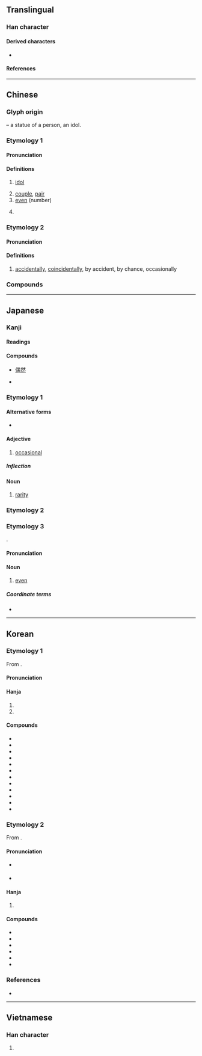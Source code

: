 {{also|耦}}
{{character info}}

==Translingual==

===Han character===
{{Han char|rn=9|rad=人|as=09|sn=11|four=26227|canj=OWLB|ids=⿰亻禺}}

====Derived characters====
* {{l|mul|[[𠽀]], [[𢠉]], [[𣼱]], [[𦸲]], [[𢠙]]}}

====References====
{{Han ref|kx=0112.010|dkj=00899|dj=0238.090|hdz=10190.030|uh=5076}}

----

==Chinese==
{{zh-forms|alt=禺, 耦}}

===Glyph origin===
{{Han etym}}
{{Han compound|人|alt1=亻|t1=person|禺|ls=psc|c1=s|c2=p}} – a statue of a person, an idol.

===Etymology 1===

====Pronunciation====
{{zh-pron
|m=ǒu
|m-s=ngou3
|ma=
|c=ngau5
|h=pfs=ngiéu
|md=ngēu
|mn=qz,jj:gió/tw,xm,zz:ngó͘
|mn-t=ngou2
|w=3ngeu
|mc=1
|oc=y,1
|cat=n,a
}}

====Definitions====
{{zh-hanzi}}

# [[idol]]
#: {{zh-x|偶像|idol}}
#: {{zh-x|穿 @8{bā} 號 球衣 的 那 個 運動員 是 我 的 偶像！|The athlete wearing no. 8 is my idol!}}
# [[couple]], [[pair]]
# [[even]] (number)
#: {{zh-x|偶數|even number}}
# {{lb|zh|slang|cute-sounding}} {{zh-alt-form|我|[[I]]}}

===Etymology 2===

====Pronunciation====
{{zh-pron
|m=ǒu
|ma=
|c=ngau5
|mc=2
|oc=n,2
|cat=adv
}}

====Definitions====
{{zh-hanzi}}

# [[accidentally]], [[coincidentally]], by accident, by chance, occasionally
#: {{zh-x|偶爾|occasionally}}
#: {{zh-x|偶然|occasionally, accidentally}}

===Compounds===
{{zh-der|偶然論|喪偶|佳偶天成|偶影|匹偶|偶數|偶成|偶得|偶人|偶爾|偶感|偶然性|偶語|偶而|偶蹄目|偶合|偶作|偶句對|偶視|怨偶|仇偶|分隸偶存|不偶|偶拾|土偶桃梗|奇偶|力偶|布偶|偶鰭|偶戲人|偶像|對偶|不偶世|偶一為之|土木偶人|大玩偶|偶書|土偶|偶族|嘉偶天成|偶戲|偶方|偶發|佳偶|偶然|偶函數|偶或|偶性|未偶|杖頭木偶|百年佳偶|木偶影片|無獨有偶|玩偶|木偶|提偶|排偶|擇偶|相人偶|熱電偶|木偶人|求偶|流落不偶|木偶戲|提線木偶|齊大非偶|鬱堙不偶|陶偶|鐵線木偶|配偶家族|配偶|奇偶性}}

----

==Japanese==

===Kanji===
{{ja-kanji|grade=c|rs=人09}}

====Readings====
{{ja-readings
|goon=ぐ
|kanon=ごう
|kanyoon=ぐう
|kun=たぐい-, たまたま-
}}

====Compounds====
{{top3}}
* [[偶然]]
{{mid3}}
* {{ja-r|配偶者|gloss=[[spouse]]|はいぐうしゃ}}
{{mid3}}
{{bottom}}

===Etymology 1===
{{ja-kanjitab|たま|yomi=k}}

====Alternative forms====
* {{l|ja|適}}

====Adjective====
{{ja-adj|infl=な|たま}}

# [[occasional]]

=====Inflection=====
{{ja-na|たま}}

====Noun====
{{ja-noun|たま}}

# [[rarity]]

===Etymology 2===
{{ja-kanjitab|たまたま|yomi=k}}
{{ja-see|たまたま}}

===Etymology 3===
{{etymid|ja|ぐう}}
{{ja-kanjitab|ぐう|yomi=o}}
{{der+|ja|ltc|-}} {{ltc-l|偶}}.

====Pronunciation====
{{ja-pron|ぐう}}

====Noun====
{{ja-noun|ぐう}}

# {{lb|ja|mathematics}} [[even]]
#: {{rfex|ja}}

=====Coordinate terms=====
* {{ja-r|奇|き}}

----

==Korean==

===Etymology 1===
From {{der|ko|ltc|-}} {{ltc-l|偶|id=1|idol; pair}}. 

{{collapse|
* {{hanja-dongguk|ᅌᅮᇢ〯|ngwǔw}}
* {{hanja-sinjeung|우|wu|hun=ᄧᅡᆨ 우}}
|Historical readings
|bg=#FFFFFF}}

====Pronunciation====
{{ko-hanja-pron|우|l=y}}

====Hanja====
{{ko-hanja-search}}
{{ko-hanja|짝|우}}

# {{hanja form of|우|[[idol]]; [[pair]]}}
# {{hanja form of|우|[[even]] {{gl|number}}}}

====Compounds====
{{der-top3|Compounds}}
* {{ko-l|우상|偶像}}
* {{ko-l|대우|對偶}}
* {{ko-l|우수|偶數}}
* {{ko-l|우대|偶對}}
* {{ko-l|토우|土偶}}
* {{ko-l|택우|擇偶}}
* {{ko-l|목우|木偶}}
* {{ko-l|양우|良偶}}
* {{ko-l|우인|偶人}}
* {{ko-l|우열|偶列}}
* {{ko-l|우일|偶日}}
* {{ko-l|배우자|配偶者}}
{{der-bottom}}

===Etymology 2===
From {{der|ko|ltc|-}} {{ltc-l|偶|id=2|by chance}}.

{{collapse|
* {{hanja-dongguk|ᅌᅮᇢ〮|ngwúw}}
|Historical readings
|bg=#FFFFFF}}

====Pronunciation====
* {{sense|in {{ko-l|우연|[[coincidence]]|偶然}}}} {{ko-hanja-pron|우}}
* {{sense|by chance; accidentally; etc.}} {{ko-hanja-pron|우|l=y}}

====Hanja====
{{ko-hanja|마침|우}}

# {{hanja form of|우|[[by chance]]; [[accidentally]]; [[coincidentally]]}}

====Compounds====
{{der-top3|Compounds}}
* {{ko-l|우연|偶然}}
* {{ko-l|우발|偶發}}
* {{ko-l|우이|偶爾}}
* {{ko-l|우성|偶性}}
* {{ko-l|우감|偶感}}
* {{ko-l|우합|偶合}}
{{der-bottom}}

===References===
* {{R:hanjadoc|436}}

----

==Vietnamese==

===Han character===
{{vi-readings|reading=[[ngẫu]], [[ngẩu]], [[ngậu]]|rs=人09}}

# {{rfdef|vi|sort=人09}}